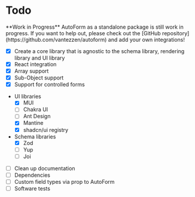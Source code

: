# Todo


<Callout emoji="🚧">
  **Work in Progress** AutoForm as a standalone package is still work in
  progress. If you want to help out, please check out the [GitHub
  repository](https://github.com/vantezzen/autoform) and add your own
  integrations!
</Callout>

- [x] Create a core library that is agnostic to the schema library, rendering library and UI library
- [x] React integration
- [x] Array support
- [x] Sub-Object support
- [x] Support for controlled forms

- UI libraries
  - [x] MUI
  - [ ] Chakra UI
  - [ ] Ant Design
  - [x] Mantine
  - [x] shadcn/ui registry
- Schema libraries
  - [x] Zod
  - [ ] Yup
  - [ ] Joi
- [ ] Clean up documentation
- [ ] Dependencies
- [ ] Custom field types via prop to AutoForm
- [ ] Software tests
